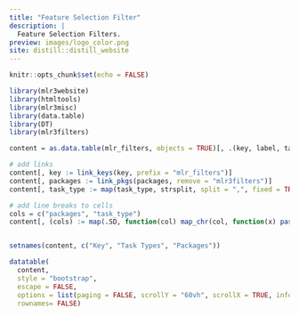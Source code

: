 ```yaml
---
title: "Feature Selection Filter"
description: |
  Feature Selection Filters.
preview: images/logo_color.png
site: distill::distill_website
---
```



```r
knitr::opts_chunk$set(echo = FALSE)

library(mlr3website)
library(htmltools)
library(mlr3misc)
library(data.table)
library(DT)
library(mlr3filters)

content = as.data.table(mlr_filters, objects = TRUE)[, .(key, label, task_type, packages)]

# add links
content[, key := link_keys(key, prefix = "mlr_filters")]
content[, packages := link_pkgs(packages, remove = "mlr3filters")]
content[, task_type := map(task_type, strsplit, split = ",", fixed = TRUE)]

# add line breaks to cells
cols = c("packages", "task_type")
content[, (cols) := map(.SD, function(col) map_chr(col, function(x) paste0(x, collapse = "<br/>"))), .SDcols = cols]


setnames(content, c("Key", "Task Types", "Packages"))
```

```r
datatable(
  content,
  style = "bootstrap",
  escape = FALSE,
  options = list(paging = FALSE, scrollY = "60vh", scrollX = TRUE, info = FALSE),
  rownames= FALSE)
```
